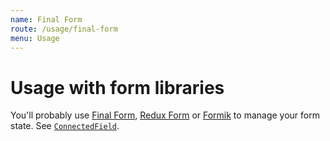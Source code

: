 ```yaml
---
name: Final Form
route: /usage/final-form
menu: Usage
---
```


# Usage with form libraries

You'll probably use [Final Form](https://github.com/final-form/react-final-form), [Redux Form](https://github.com/erikras/redux-form) or [Formik](https://github.com/jaredpalmer/formik) to manage your form state. See [`ConnectedField`](/components/connected-field).
